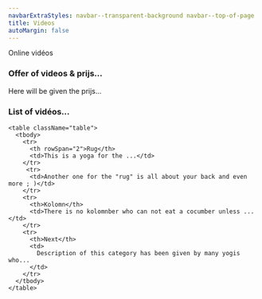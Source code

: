 ```yaml
---
navbarExtraStyles: navbar--transparent-background navbar--top-of-page
title: Videos
autoMargin: false
---
```


<Section className="section--auto-margin pb-3">
  <ContentWithBackground src="/images/postures/meditation.jpg" className="vh-50 w-100">
    <SectionFooter className="text--light text--emphasized">
      Online vidéos
    </SectionFooter>
  </ContentWithBackground>
  <Content className="w-100">
    <h3> Offer of videos & prijs... </h3>
    Here will be given the prijs...
  </Content>
  <Content className="w-100">
    <h3> List of vidéos... </h3>
    
    <table className="table">
      <tbody>
        <tr>
          <th rowSpan="2">Rug</th>
          <td>This is a yoga for the ...</td>
        </tr>
         <tr>          
          <td>Another one for the "rug" is all about your back and even more ; )</td>
        </tr>
        <tr>
          <th>Kolomn</th>
          <td>There is no kolomnber who can not eat a cocumber unless ...</td>
        </tr>
        <tr>
          <th>Next</th>
          <td>
            Description of this category has been given by many yogis who...
          </td>
        </tr>
      </tbody>
    </table>
  </Content>
</Section>
